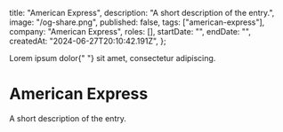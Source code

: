 
  title: "American Express",
  description: "A short description of the entry.",
  image: "/og-share.png",
  published: false,
  tags: ["american-express"],
  company: "American Express",
  roles: [],
  startDate: "",
  endDate: "",
  createdAt: "2024-06-27T20:10:42.191Z",
};

<PageTitle>
  Lorem ipsum dolor{" "}
  <PageTitleHighlight block>
    sit amet, consectetur adipiscing.
  </PageTitleHighlight>
</PageTitle>

<EntryImageWithCaption src={meta.image} caption="DEFAULT_CAPTION" />

# American Express

A short description of the entry.
